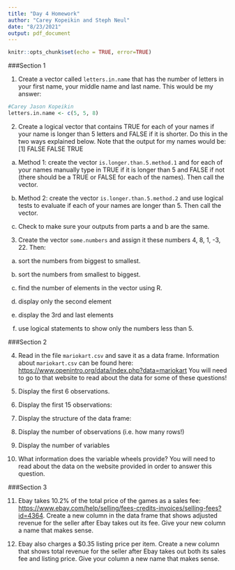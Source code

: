---
title: "Day 4 Homework"
author: "Carey Kopeikin and Steph Neul"
date: "8/23/2021"
output: pdf_document
---

```{r setup, include=FALSE}
knitr::opts_chunk$set(echo = TRUE, error=TRUE)
```

###Section 1	

1. Create a vector called ```letters.in.name``` that has the number of letters in your first name, your middle name and last name. This would be my answer:
```{r}
#Carey Jason Kopeikin
letters.in.name <- c(5, 5, 8)
```

2. Create a logical vector that contains TRUE for each of your names if your name is longer than 5 letters and FALSE if it is shorter. Do this in the two ways explained below. Note that the output for my names would be:
[1] FALSE FALSE  TRUE

  a. Method 1: create the vector ```is.longer.than.5.method.1``` and for each of your names manually type in TRUE if it is longer than 5 and FALSE if not (there should be a TRUE or FALSE for each of the names). Then call the vector.

  b. Method 2: create the vector ```is.longer.than.5.method.2``` and use logical tests to evaluate if each of your names are longer than 5. Then call the vector.
  
  c. Check to make sure your outputs from parts a and b are the same.
  

3. Create the vector ```some.numbers``` and assign it these numbers 4, 8, 1, -3, 22. Then:

  a.	sort the numbers from biggest to smallest.

  b.	sort the numbers from smallest to biggest.

  c.	find the number of elements in the vector using R.

  d.	display only the second element

  e.	display the 3rd and last elements

  f.	use logical statements to show only the numbers less than 5.

###Section 2 

4. Read in the file `mariokart.csv` and save it as a data frame. Information about `mariokart.csv` can be found here: <https://www.openintro.org/data/index.php?data=mariokart>
You will need to go to that website to read about the data for some of these questions!


5. Display the first 6 observations.


6. Display the first 15 observations:


7. Display the structure of the data frame:


8. Display the number of observations (i.e. how many rows!)


9. Display the number of variables


10. What information does the variable wheels provide? You will need to read about the data on the website provided in order to answer this question. 

###Section 3

11. Ebay takes 10.2% of the total price of the games as a sales fee: <https://www.ebay.com/help/selling/fees-credits-invoices/selling-fees?id=4364>. Create a new column in the data frame that shows adjusted revenue for the seller after Ebay takes out its fee. Give your new column a name that makes sense.

12. Ebay also charges a \$0.35 listing price per item. Create a new column that shows total revenue for the seller after Ebay takes out both its sales fee and listing price. Give your column a new name that makes sense.

